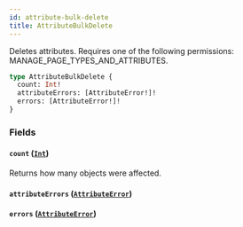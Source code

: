 ```yaml
---
id: attribute-bulk-delete
title: AttributeBulkDelete
---
```


Deletes attributes. Requires one of the following permissions: MANAGE_PAGE_TYPES_AND_ATTRIBUTES.

```graphql
type AttributeBulkDelete {
  count: Int!
  attributeErrors: [AttributeError!]!
  errors: [AttributeError!]!
}
```

### Fields

#### `count` ([`Int`](../../../developer/api-reference/scalars/int))

Returns how many objects were affected.

#### `attributeErrors` ([`AttributeError`](../../../developer/api-reference/objects/attribute-error))

#### `errors` ([`AttributeError`](../../../developer/api-reference/objects/attribute-error))
